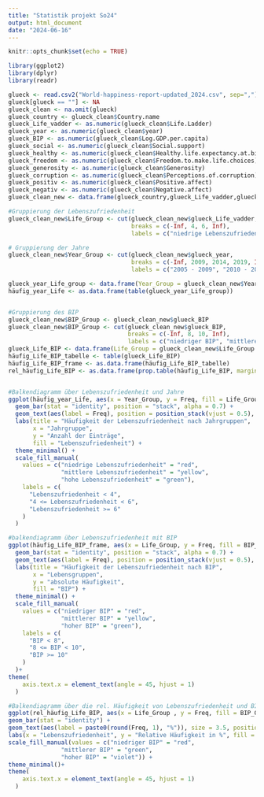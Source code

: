 ```yaml
---
title: "Statistik projekt So24"
output: html_document
date: "2024-06-16"
---
```


```r
knitr::opts_chunk$set(echo = TRUE)

library(ggplot2)
library(dplyr)
library(readr)
```

```r
glueck <- read.csv2("World-happiness-report-updated_2024.csv", sep=",")
glueck[glueck == ""] <- NA 
glueck_clean <- na.omit(glueck)
glueck_country <- glueck_clean$Country.name
glueck_Life_vadder <- as.numeric(glueck_clean$Life.Ladder)
glueck_year <- as.numeric(glueck_clean$year)
glueck_BIP <- as.numeric(glueck_clean$Log.GDP.per.capita)
glueck_social <- as.numeric(glueck_clean$Social.support)
glueck_healthy <- as.numeric(glueck_clean$Healthy.life.expectancy.at.birth)
glueck_freedom <- as.numeric(glueck_clean$Freedom.to.make.life.choices)
glueck_generosity <- as.numeric(glueck_clean$Generosity)
glueck_corruption <- as.numeric(glueck_clean$Perceptions.of.corruption)
glueck_positiv <- as.numeric(glueck_clean$Positive.affect)
glueck_negativ <- as.numeric(glueck_clean$Negative.affect)
glueck_clean_new <- data.frame(glueck_country,glueck_Life_vadder,glueck_year,glueck_BIP,glueck_social,glueck_healthy,glueck_freedom,glueck_generosity,glueck_corruption,glueck_positiv,glueck_negativ)

#Gruppierung der Lebenszufriedenheit
glueck_clean_new$Life_Group <- cut(glueck_clean_new$glueck_Life_vadder, 
                                   breaks = c(-Inf, 4, 6, Inf), 
                                   labels = c("niedrige Lebenszufriedenheit", "mittlere Lebenszufriedenheit", "hohe Lebenszufriedenheit"))

# Gruppierung der Jahre
glueck_clean_new$Year_Group <- cut(glueck_clean_new$glueck_year, 
                                   breaks = c(-Inf, 2009, 2014, 2019, Inf), 
                                   labels = c("2005 - 2009", "2010 - 2014", "2015 - 2019", "2020 - 2024"))

glueck_year_Life_group <- data.frame(Year_Group = glueck_clean_new$Year_Group, Life_Group = glueck_clean_new$Life_Group)
häufig_year_Life <- as.data.frame(table(glueck_year_Life_group))


#Gruppierung des BIP
glueck_clean_new$BIP_Group <- glueck_clean_new$glueck_BIP
glueck_clean_new$BIP_Group <- cut(glueck_clean_new$glueck_BIP, 
                                  breaks = c(-Inf, 8, 10, Inf), 
                                  labels = c("niedriger BIP", "mittlerer BIP", "hoher BIP"))
glueck_Life_BIP <- data.frame(Life_Group = glueck_clean_new$Life_Group , BIP_Group = glueck_clean_new$BIP_Group)
häufig_Life_BIP_tabelle <- table(glueck_Life_BIP)
häufig_Life_BIP_frame <- as.data.frame(häufig_Life_BIP_tabelle)
rel_häufig_Life_BIP <- as.data.frame(prop.table(häufig_Life_BIP, margin = 1) *100)


#Balkendiagramm über Lebenszufriedenheit und Jahre 
ggplot(häufig_year_Life, aes(x = Year_Group, y = Freq, fill = Life_Group)) +
  geom_bar(stat = "identity", position = "stack", alpha = 0.7) + 
  geom_text(aes(label = Freq), position = position_stack(vjust = 0.5), size = 3, color = "black") +
  labs(title = "Häufigkeit der Lebenszufriedenheit nach Jahrgruppen",
       x = "Jahrgruppe",
       y = "Anzahl der Einträge",
       fill = "Lebenszufriedenheit") +
  theme_minimal() +
  scale_fill_manual(
    values = c("niedrige Lebenszufriedenheit" = "red", 
               "mittlere Lebenszufriedenheit" = "yellow", 
               "hohe Lebenszufriedenheit" = "green"),
    labels = c(
      "Lebenszufriedenheit < 4",
      "4 <= Lebenszufriedenheit < 6",
      "Lebenszufriedenheit >= 6"
    )
  )

#balkendiagramm über Lebenszufriedenheit mit BIP
ggplot(häufig_Life_BIP_frame, aes(x = Life_Group, y = Freq, fill = BIP_Group)) +
  geom_bar(stat = "identity", position = "stack", alpha = 0.7) + 
  geom_text(aes(label = Freq), position = position_stack(vjust = 0.5), size = 3, color = "black") +
  labs(title = "Häufigkeit der Lebenszufriedenheit nach BIP",
       x = "Lebensgruppen",
       y = "absolute Häufigkeit",
       fill = "BIP") +
  theme_minimal() +
  scale_fill_manual(
    values = c("niedriger BIP" = "red", 
               "mittlerer BIP" = "yellow", 
               "hoher BIP" = "green"),
    labels = c(
      "BIP < 8",
      "8 <= BIP < 10",
      "BIP >= 10"
    )
  )+
theme(
    axis.text.x = element_text(angle = 45, hjust = 1)  
  )

#Balkendiagramm über die rel. Häufigkeit von Lebenszufriedenheit und BIP
ggplot(rel_häufig_Life_BIP, aes(x = Life_Group , y = Freq, fill = BIP_Group)) +
geom_bar(stat = "identity") +
geom_text(aes(label = paste0(round(Freq, 1), "%")), size = 3.5, position = position_stack(vjust = 0.5)) +
labs(x = "Lebenszufriedenheit", y = "Relative Häufigkeit in %", fill = "BIP",title = "Relative Häufigkeit für die Lebenszufriedenheit mit dem BIP") +
scale_fill_manual(values = c("niedriger BIP" = "red", 
               "mittlerer BIP" = "green", 
               "hoher BIP" = "violet")) +
theme_minimal()+
theme(
    axis.text.x = element_text(angle = 45, hjust = 1)  
  )



```